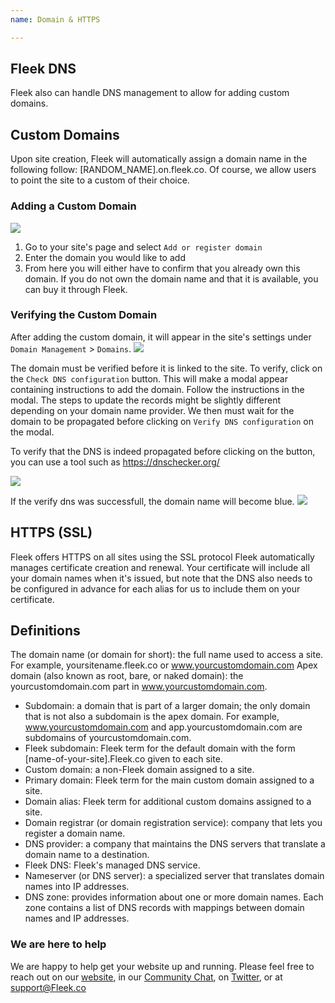 ```yaml
---
name: Domain & HTTPS

---
```


## Fleek DNS
Fleek also can handle DNS management to allow for adding custom domains.
## Custom Domains
 Upon site creation, Fleek will automatically assign a domain name in the following follow: [RANDOM_NAME].on.fleek.co.
 Of course, we allow users to point the site to a custom of their choice.

### Adding a Custom Domain 

![](images/addCustomDomain.png)

1. Go to your site's page and select `Add or register domain`
2. Enter the domain you would like to add
3. From here you will either have to confirm that you already own this domain. If you do not own the domain name and that it is available, you can buy it through Fleek.

### Verifying the Custom Domain
After adding the custom domain, it will appear in the site's settings under `Domain Management` > `Domains`.
![](images/checkdns.png)

The domain must be verified before it is linked to the site. To verify, click on the `Check DNS configuration` button. This will make a modal appear containing instructions to add the domain.
Follow the instructions in the modal. The steps to update the records might be slightly different depending on your domain name provider.
We then must wait for the domain to be propagated before clicking on `Verify DNS configuration` on the modal.

To verify that the DNS is indeed propagated before clicking on the button, you can use a tool such as <https://dnschecker.org/>

![](images/verifydns.png)

If the verify dns was successfull, the domain name will become blue.
![](images/finished-add-domain.png)

## HTTPS (SSL)
Fleek offers HTTPS on all sites using the SSL protocol 
Fleek automatically manages certificate creation and renewal. Your certificate will include all your domain names when it's issued, but note that the DNS also needs to be configured in advance for each alias for us to include them on your certificate.

## Definitions
The domain name (or domain for short): the full name used to access a site. For example, yoursitename.fleek.co or www.yourcustomdomain.com Apex domain (also known as root, bare, or naked domain): the yourcustomdomain.com part in www.yourcustomdomain.com.
* Subdomain: a domain that is part of a larger domain; the only domain that is not also a subdomain is the apex domain. For example, www.yourcustomdomain.com and app.yourcustomdomain.com are subdomains of yourcustomdomain.com.
* Fleek subdomain: Fleek term for the default domain with the form [name-of-your-site].Fleek.co given to each site.
* Custom domain: a non-Fleek domain assigned to a site.
* Primary domain: Fleek term for the main custom domain assigned to a site.
* Domain alias: Fleek term for additional custom domains assigned to a site.
* Domain registrar (or domain registration service): company that lets you register a domain name.
* DNS provider: a company that maintains the DNS servers that translate a domain name to a destination.
* Fleek DNS: Fleek's managed DNS service.
* Nameserver (or DNS server): a specialized server that translates domain names into IP addresses.
* DNS zone: provides information about one or more domain names. Each zone contains a list of DNS records with mappings between domain names and IP addresses.
### We are here to help

We are happy to help get your website up and running. Please feel free to reach out on our [website](https://Fleek.co), in our [Community Chat](https://join.slack.com/t/fleek-public/shared_invite/zt-bxna7y1d-PbVdut4rgHt5jM6Zjg9g9A), on [Twitter](https://twitter.com/FleekHQ), or at support@Fleek.co